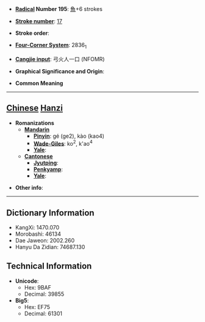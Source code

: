 * '''[[Wiktionary:Chinese radical index| Radical]] Number 195''': [[Wiktionary:Chinese radical index 魚|魚]]+6 strokes

* '''[[Wiktionary:Chinese total strokes index|Stroke number]]''': [[Wiktionary:Chinese total strokes index 17|17]]

* '''Stroke order''': 

* '''[[Wiktionary:Chinese four corner index|Four-Corner System]]''': 2836<sub>1</sub>

* '''[[Wiktionary:Chinese Cangjie index|Cangjie input]]''': 弓火人一口 (NFOMR)

* '''Graphical Significance and Origin''': 

* '''Common Meaning'''

----

== [[Chinese]] [[Hanzi]] ==

* '''Romanizations'''
** '''[[Mandarin]]'''
*** '''[[Pinyin]]''': gé (ge2), kào (kao4)
*** '''[[Wade-Giles]]''': ko<sup>2</sup>, k'ao<sup>4</sup>
*** '''[[Yale]]''': 
** '''[[Cantonese]]'''
*** '''[[Jyutping]]''':
*** '''[[Penkyamp]]''': 
*** '''[[Yale]]''': 

* '''Other info''': 

----

== Dictionary Information ==

* KangXi: 1470.070
* Morobashi: 46134
* Dae Jaweon: 2002.260
* Hanyu Da Zidian: 74687.130

== Technical Information ==

* '''Unicode''':
** Hex: 9BAF
** Decimal: 39855
* '''Big5''':
** Hex: EF75
** Decimal: 61301